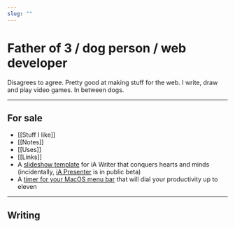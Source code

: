 ```yaml
---
slug: ""
---
```


<LinkToLatestThing />

# Father of 3 / dog person / web developer

Disagrees to agree. Pretty good at making stuff for the web. I write, draw and play video games. In between dogs.

---

## For sale

- [[Stuff I like]]
- [[Notes]]
- [[Uses]]
- [[Links]]
- A [slideshow template](https://github.com/phortuin/writer-slideshow-template) for iA Writer that conquers hearts and minds (incidentally, [iA Presenter](https://ia.net/presenter) is in public beta)
- A <a href="https://github.com/phortuin/menubar-timer/releases/download/v0.1.0/MenubarTimer.app.zip" download>timer for your MacOS menu bar</a> that will dial your productivity up to eleven

---

## Writing

<Posts />

<Footer />
